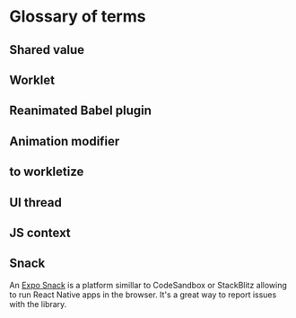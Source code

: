 # Glossary of terms

## Shared value

## Worklet

## Reanimated Babel plugin

## Animation modifier

## to workletize

## UI thread

## JS context

## Snack

An [Expo Snack](https://snack.expo.dev/) is a platform simillar to CodeSandbox or StackBlitz allowing to run React Native apps in the browser. It's a great way to report issues with the library.
